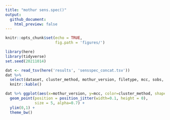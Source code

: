 ```yaml
---
title: "mothur sens.spec()"
output: 
  github_document:
    html_preview: false
---
```


```r
knitr::opts_chunk$set(echo = TRUE,
                      fig.path = 'figures/')
```
```r
library(here)
library(tidyverse)
set.seed(20211014)
```

```r
dat <- read_tsv(here('results', 'sensspec_concat.tsv'))
dat %>% 
  select(dataset, cluster_method, mothur_version, filetype, mcc, sobs, numotus) %>%
  knitr::kable()
```


```r
dat %>% ggplot(aes(x=mothur_version, y=mcc, color=cluster_method, shape=dataset)) +
  geom_point(position = position_jitter(width=0.1, height = 0),
             size = 5, alpha=0.7) +
  ylim(0,1) +
  theme_bw()
```


